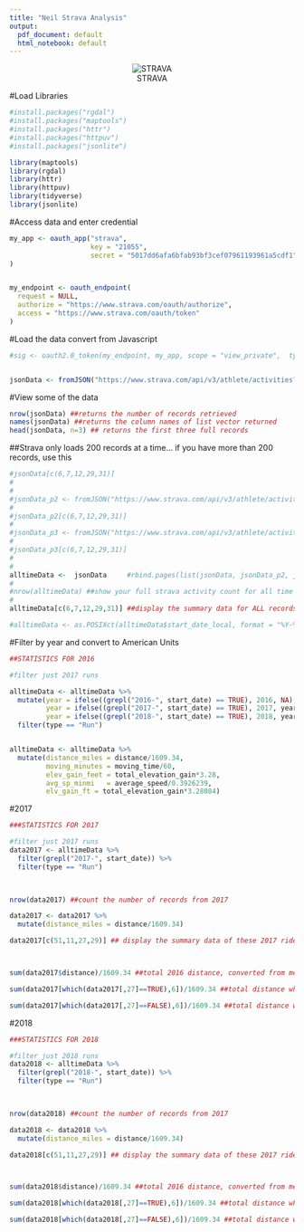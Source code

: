 ```yaml
---
title: "Neil Strava Analysis"
output:
  pdf_document: default
  html_notebook: default
---
```

<center>
![STRAVA](http://www.thesmugglersportive.co.uk/wp-content/uploads/2016/03/Strava-Logo.png)
</center>

#Load Libraries 
```r
#install.packages("rgdal")
#install.packages("maptools")
#install.packages("httr")
#install.packages("httpuv")
#install.packages("jsonlite")

library(maptools)
library(rgdal)   
library(httr)
library(httpuv)
library(tidyverse)
library(jsonlite)
```

#Access data and enter credential
```r

my_app <- oauth_app("strava",
                    key = "21055",
                    secret = "5017dd6afa6bfab93bf3cef07961193961a5cdf1"
)


my_endpoint <- oauth_endpoint(
  request = NULL,
  authorize = "https://www.strava.com/oauth/authorize",
  access = "https://www.strava.com/oauth/token"
)

```

#Load the data convert from Javascript
```r
#sig <- oauth2.0_token(my_endpoint, my_app, scope = "view_private",  type = NULL, use_oob = FALSE, as_header = FALSE,   use_basic_auth = FALSE, cache = FALSE)


jsonData <- fromJSON("https://www.strava.com/api/v3/athlete/activities?access_token=5017dd6afa6bfab93bf3cef07961193961a5cdf1&per_page=200", flatten = TRUE)

```


#View some of the data
```r
nrow(jsonData) ##returns the number of records retrieved
names(jsonData) ##returns the column names of list vector returned
head(jsonData, n=3) ## returns the first three full records
```

##Strava only loads 200 records at a time... if you have more than 200 records, use this
```r
#jsonData[c(6,7,12,29,31)]
#
#
#jsonData_p2 <- fromJSON("https://www.strava.com/api/v3/athlete/activities?access_token=5017dd6afa6bfab93bf3cef07961193961a5cdf1&per_page=200&page=2", flatten = TRUE)
#
#jsonData_p2[c(6,7,12,29,31)]
#
#jsonData_p3 <- fromJSON("https://www.strava.com/api/v3/athlete/activities?access_token=5017dd6afa6bfab93bf3cef07961193961a5cdf1&per_page=200&page=3", flatten = TRUE)
#
#jsonData_p3[c(6,7,12,29,31)]
#
#
alltimeData <-  jsonData     #rbind.pages(list(jsonData, jsonData_p2, jsonData_p3)) ##combines the three list vectors into one
#
#nrow(alltimeData) ##show your full strava activity count for all time
#
alltimeData[c(6,7,12,29,31)] ##display the summary data for ALL records

#alltimeData <- as.POSIXct(alltimeData$start_date_local, format = "%Y-%m-%dT%TZ") #convert from character to date


```

#Filter by year and convert to American Units
```r

##STATISTICS FOR 2016

#filter just 2017 runs

alltimeData <- alltimeData %>% 
  mutate(year = ifelse((grepl("2016-", start_date) == TRUE), 2016, NA),
         year = ifelse((grepl("2017-", start_date) == TRUE), 2017, year),
         year = ifelse((grepl("2018-", start_date) == TRUE), 2018, year))  %>% 
  filter(type == "Run")


alltimeData <- alltimeData %>% 
  mutate(distance_miles = distance/1609.34,
         moving_minutes = moving_time/60,
         elev_gain_feet = total_elevation_gain*3.28,
         avg_sp_minmi   = average_speed/0.3926239,
         elv_gain_ft = total_elevation_gain*3.28084)
```

#2017
```r


###STATISTICS FOR 2017

#filter just 2017 runs
data2017 <- alltimeData %>% 
  filter(grepl("2017-", start_date)) %>% 
  filter(type == "Run")
  


nrow(data2017) ##count the number of records from 2017

data2017 <- data2017 %>% 
  mutate(distance_miles = distance/1609.34)

data2017[c(51,11,27,29)] ## display the summary data of these 2017 rides



sum(data2017$distance)/1609.34 ##total 2016 distance, converted from meters to miles

sum(data2017[which(data2017[,27]==TRUE),6])/1609.34 ##total distance where Commute = True, also converted from meters to miles

sum(data2017[which(data2017[,27]==FALSE),6])/1609.34 ##total distance where Commute = False, again converted from meters to miles

```


#2018
```r


###STATISTICS FOR 2018

#filter just 2018 runs
data2018 <- alltimeData %>% 
  filter(grepl("2018-", start_date)) %>% 
  filter(type == "Run")
  


nrow(data2018) ##count the number of records from 2017

data2018 <- data2018 %>% 
  mutate(distance_miles = distance/1609.34)

data2018[c(51,11,27,29)] ## display the summary data of these 2017 rides



sum(data2018$distance)/1609.34 ##total 2016 distance, converted from meters to miles

sum(data2018[which(data2018[,27]==TRUE),6])/1609.34 ##total distance where Commute = True, also converted from meters to miles

sum(data2018[which(data2018[,27]==FALSE),6])/1609.34 ##total distance where Commute = False, again converted from meters to miles

```


